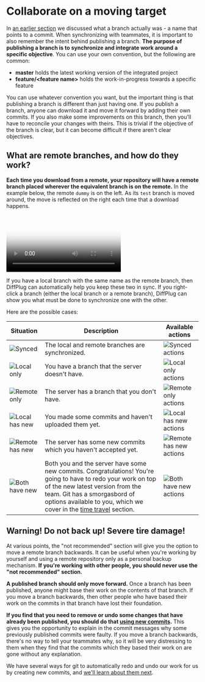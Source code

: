 
# Collaborate on a moving target

In [an earlier section](/branches/sticky-notes-and-paintbrushes) we discussed what a branch actually was - a name that points to a commit. When synchronizing with teammates, it is important to also remember the intent behind publishing a branch. **The purpose of publishing a branch is to synchronize and integrate work around a specific objective**. You can use your own convention, but the following are common:

- **master** holds the latest working version of the integrated project
- **feature/&lt;feature name&gt;** holds the work-in-progress towards a specific feature

You can use whatever convention you want, but the important thing is that publishing a branch is different than just having one. If you publish a branch, anyone can download it and move it forward by adding their own commits. If you also make some improvements on this branch, then you'll have to reconcile your changes with theirs. This is trivial if the objective of the branch is clear, but it can become difficult if there aren't clear objectives.

## What are remote branches, and how do they work?

**Each time you download from a remote, your repository will have a remote branch placed wherever the equivalent branch is on the remote.** In the example below, the remote `dummy` is on the left. As its `test` branch is moved around, the move is reflected on the right each time that a download happens.

<Video
  poster="/share/branches/share-branches.png"
  source="/share/remotes/share-branches.mp4"
/>

If you have a local branch with the same name as the remote branch, then DiffPlug can automatically help you keep these two in sync. If you right-click a branch (either the local branch or a remote branch), DiffPlug can show you what must be done to synchronize one with the other.

Here are the possible cases:

<TableStyle cols={3} />

| Situation                                                                                        | Description                                                                                                                                                                                                                                                                              | Available actions                                                                                                |
| ------------------------------------------------------------------------------------------------ | ---------------------------------------------------------------------------------------------------------------------------------------------------------------------------------------------------------------------------------------------------------------------------------------- | ---------------------------------------------------------------------------------------------------------------- |
| <Image src="/share/branches/case-synced.png" alt="Synced" width={180} height={18} />             | <div className="h-full">The local and remote branches are synchronized.</div>                                                                                                                                                                                                            | <Image src="/share/branches/case-synced-actions.png" alt="Synced actions" width={485} height={28} />             |
| <Image src="/share/branches/case-local-only.png" alt="Local only" width={82} height={18} />      | You have a branch that the server doesn't have.                                                                                                                                                                                                                                          | <Image src="/share/branches/case-local-only-actions.png" alt="Local only actions" width={485} height={28} />     |
| <Image src="/share/branches/case-remote-only.png" alt="Remote only" width={116} height={18} />   | The server has a branch that you don't have.                                                                                                                                                                                                                                             | <Image src="/share/branches/case-remote-only-actions.png" alt="Remote only actions" width={485} height={72} />   |
| <Image src="/share/branches/case-local-new.png" alt="Local has new" width={116} height={56} />   | You made some commits and haven't uploaded them yet.                                                                                                                                                                                                                                     | <Image src="/share/branches/case-local-new-actions.png" alt="Local has new actions" width={485} height={50} />   |
| <Image src="/share/branches/case-remote-new.png" alt="Remote has new" width={135} height={56} /> | The server has some new commits which you haven't accepted yet.                                                                                                                                                                                                                          | <Image src="/share/branches/case-remote-new-actions.png" alt="Remote has new actions" width={485} height={72} /> |
| <Image src="/share/branches/case-both.png" alt="Both have new" width={135} height={56} />        | Both you and the server have some new commits. Congratulations! You're going to have to redo your work on top of the new latest version from the team. Git has a smorgasbord of options available to you, which we cover in the [time travel](../../time-travel/time-travel.md) section. | <Image src="/share/branches/case-both-actions.png" alt="Both have new actions" width={485} height={94} />        |

## Warning! Do not back up! Severe tire damage!

At various points, the "not recommended" section will give you the option to move a remote branch backwards. It can be useful when you're working by yourself and using a remote repository only as a personal backup mechanism. **If you're working with other people, you should never use the "not recommended" section.**

**A published branch should only move forward.** Once a branch has been published, anyone might base their work on the contents of that branch. If you move a branch backwards, then other people who have based their work on the commits in that branch have lost their foundation.

**If you find that you need to remove or undo some changes that have already been published, you should do that [using new commits](/time-travel/cherry-pick-and-rebase).** This gives you the opportunity to explain in the commit messages why some previously published commits were faulty. If you move a branch backwards, there's no way to tell your teammates why, so it will be very distressing to them when they find that the commits which they based their work on are gone without any explanation.

We have several ways for git to automatically redo and undo our work for us by creating new commits, and [we'll learn about them next](/time-travel).
